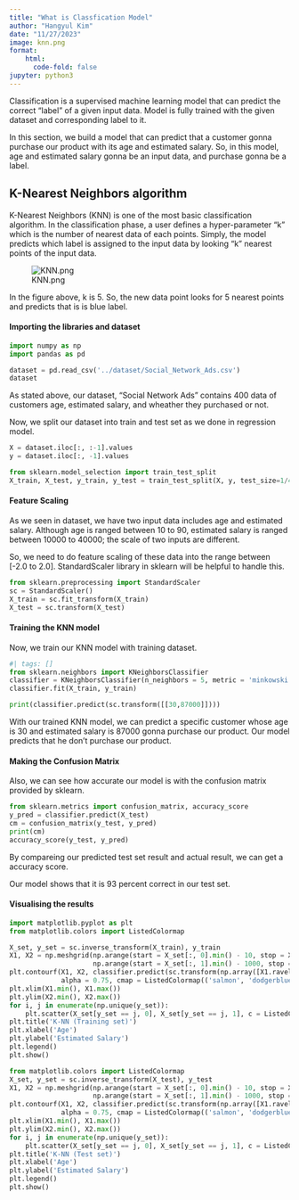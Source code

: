 ```yaml
---
title: "What is Classfication Model"
author: "Hangyul Kim"
date: "11/27/2023"
image: knn.png
format:
    html:
      code-fold: false
jupyter: python3
---
```



Classification is a supervised machine learning model that can predict the correct "label" of a given input data. Model is fully trained with the given dataset and corresponding label to it.

In this section, we build a model that can predict that a customer gonna purchase our product with its age and estimated salary. So, in this model, age and estimated salary gonna be an input data, and purchase gonna be a label.


## K-Nearest Neighbors algorithm

K-Nearest Neighbors (KNN) is one of the most basic classification algorithm. In the classification phase, a user defines a hyper-parameter "k" which is the number of nearest data of each points. Simply, the model predicts which label is assigned to the input data by looking "k" nearest points of the input data.

![KNN.png](knn.png)

In the figure above, k is 5. So, the new data point looks for 5 nearest points and predicts that is is blue label.

#### Importing the libraries and dataset

```python
import numpy as np
import pandas as pd
```

```python
dataset = pd.read_csv('../dataset/Social_Network_Ads.csv')
dataset
```

As stated above, our dataset, "Social Network Ads" contains 400 data of customers age, estimated salary, and wheather they purchased or not.

Now, we split our dataset into train and test set as we done in regression model.

```python
X = dataset.iloc[:, :-1].values
y = dataset.iloc[:, -1].values
```

```python
from sklearn.model_selection import train_test_split
X_train, X_test, y_train, y_test = train_test_split(X, y, test_size=1/4, random_state=0)
```

#### Feature Scaling

As we seen in dataset, we have two input data includes age and estimated salary. Although age is ranged between 10 to 90, estimated salary is ranged between 10000 to 40000; the scale of two inputs are different.

So, we need to do feature scaling of these data into the range between [-2.0 to 2.0]. StandardScaler library in sklearn will be helpful to handle this.

```python
from sklearn.preprocessing import StandardScaler
sc = StandardScaler()
X_train = sc.fit_transform(X_train)
X_test = sc.transform(X_test)
```

#### Training the KNN model

Now, we train our KNN model with training dataset.

```python
#| tags: []
from sklearn.neighbors import KNeighborsClassifier
classifier = KNeighborsClassifier(n_neighbors = 5, metric = 'minkowski', p = 2)
classifier.fit(X_train, y_train)
```

```python
print(classifier.predict(sc.transform([[30,87000]])))
```

With our trained KNN model, we can predict a specific customer whose age is 30 and estimated salary is 87000 gonna purchase our product. Our model predicts that he don't purchase our product.

#### Making the Confusion Matrix

Also, we can see how accurate our model is with the confusion matrix provided by sklearn.

```python
from sklearn.metrics import confusion_matrix, accuracy_score
y_pred = classifier.predict(X_test)
cm = confusion_matrix(y_test, y_pred)
print(cm)
accuracy_score(y_test, y_pred)
```

By compareing our predicted test set result and actual result, we can get a accuracy score.

Our model shows that it is 93 percent correct in our test set.

#### Visualising the results

```python
import matplotlib.pyplot as plt
from matplotlib.colors import ListedColormap

X_set, y_set = sc.inverse_transform(X_train), y_train
X1, X2 = np.meshgrid(np.arange(start = X_set[:, 0].min() - 10, stop = X_set[:, 0].max() + 10, step = 1),
                     np.arange(start = X_set[:, 1].min() - 1000, stop = X_set[:, 1].max() + 1000, step = 1))
plt.contourf(X1, X2, classifier.predict(sc.transform(np.array([X1.ravel(), X2.ravel()]).T)).reshape(X1.shape),
             alpha = 0.75, cmap = ListedColormap(('salmon', 'dodgerblue')))
plt.xlim(X1.min(), X1.max())
plt.ylim(X2.min(), X2.max())
for i, j in enumerate(np.unique(y_set)):
    plt.scatter(X_set[y_set == j, 0], X_set[y_set == j, 1], c = ListedColormap(('salmon', 'dodgerblue'))(i), label = j)
plt.title('K-NN (Training set)')
plt.xlabel('Age')
plt.ylabel('Estimated Salary')
plt.legend()
plt.show()
```

```python
from matplotlib.colors import ListedColormap
X_set, y_set = sc.inverse_transform(X_test), y_test
X1, X2 = np.meshgrid(np.arange(start = X_set[:, 0].min() - 10, stop = X_set[:, 0].max() + 10, step = 1),
                     np.arange(start = X_set[:, 1].min() - 1000, stop = X_set[:, 1].max() + 1000, step = 1))
plt.contourf(X1, X2, classifier.predict(sc.transform(np.array([X1.ravel(), X2.ravel()]).T)).reshape(X1.shape),
             alpha = 0.75, cmap = ListedColormap(('salmon', 'dodgerblue')))
plt.xlim(X1.min(), X1.max())
plt.ylim(X2.min(), X2.max())
for i, j in enumerate(np.unique(y_set)):
    plt.scatter(X_set[y_set == j, 0], X_set[y_set == j, 1], c = ListedColormap(('salmon', 'dodgerblue'))(i), label = j)
plt.title('K-NN (Test set)')
plt.xlabel('Age')
plt.ylabel('Estimated Salary')
plt.legend()
plt.show()
```

